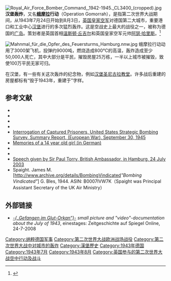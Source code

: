 [[File:Royal_Air_Force_Bomber_Command,_1942-1945._CL3400_(cropped).jpg|thumb]]
'''汉堡轰炸'''，又名'''[[蛾摩拉|蛾摩拉]]行动'''（Operation Gomorrah），是指第二次世界大战期间，从1943年7月24日开始到8月3日，[[英国皇家空军|英国皇家空军]]对德国第二大城市，重要港口和工业中心[[汉堡|汉堡]]进行的多次猛烈轰炸。这是空战史上最大的战役之一，被称为德国的[[广岛|广岛]]。策划者是英国首相[[温斯顿·丘吉尔|温斯顿·丘吉尔]]和英国皇家空军元帅[[亚瑟·哈里斯_(英国皇家空军军官)|阿瑟·哈里斯]]。<ref>{{cite web|url=http://www.washingtonpost.com/wp-dyn/content/article/2006/04/06/AR2006040601658_pf.html|title=Review of AC Grayling's ''Among the Dead Cities''|last=Yardley|first=Jonathan|date=2006-04-09|publisher=The Washington Post|accessdate=2009-04-18|archive-date=2021-03-22|archive-url=https://web.archive.org/web/20210322043909/https://www.washingtonpost.com/wp-dyn/content/article/2006/04/06/AR2006040601658_pf.html|dead-url=no}}</ref>

[[File:Mahnmal_für_die_Opfer_des_Feuersturms_Hamburg.nnw.jpg|thumb]]
蛾摩拉行动动用了3000架飞机，投弹约9000吨，燃烧造成800℃的高温，轰炸造成至少50,000人死亡，其中大部分是平民，摧毁房屋25万栋，一半以上城市被摧毁，致使100万平民无家可归。

在汉堡，有一些有关这次轰炸的纪念物，例如[[汉堡圣尼古拉教堂|汉堡圣尼古拉教堂]]。许多战后重建的房屋都标有“毁于1943年，重建于”字样。
{{commonscat|Bombing of Hamburg in World War II}}

== 参考文献 ==
<references />
* {{cite web|url=http://www.raf.mod.uk/bombercommand/hamburg.html|title=Hamburg, 28th July 1943|date=2005-04-06|work=RAF History Bomber Command 60th Anniversary|accessdate=2009-04-18|archive-url=https://archive.today/20120525161730/http://www.raf.mod.uk/bombercommand/hamburg.html|archive-date=2012-05-25|dead-url=yes}}
* {{cite book
 | last = Lowe
 | first = Keith
 | year = 2007
 | title = Inferno: The Devastation of Hamburg, 1943
 | publisher = Viking
 | location = 
 | isbn = 0-670-91557-2
}}
* {{cite book
 | last = Friedrich
 | first = Jörg
 | authorlink = Jörg Friedrich
 | year = 2006
 | chapter =
 | title = The Fire:  The bombing of Germany, 1940-1945
 | url = https://archive.org/details/firebombingofger00frie
 | publisher = Columbia University Press
 | location = New York
 | isbn = 0-231-13380-4
}}
* {{cite book
 | last = Grayling
 | first = A. C.
 | authorlink = A. C. Grayling
 | year = 2006
 | chapter = 
 | title = Among the Dead Cities
 | url = https://archive.org/details/amongdeadcitiesh00gray
 | publisher = Walker Publishing Company Inc.
 | location = New York
 | isbn = 0-8027-1471-4
}}
* [http://www.anesi.com/ussbs02.htm  Interrogation of Captured Prisoners, United States Strategic Bombing Survey, Summary Report, (European War), September 30, 1945] {{Wayback|url=http://www.anesi.com/ussbs02.htm |date=20210101173624 }}
* [https://web.archive.org/web/20031130094844/http://www.seniorennet-hamburg.de/zeitzeugen/vergessen/sindel5.htm Memories of a 14 year old girl (in German)]
* {{cite book
 | last = Nossack
 | first = Hans
 | authorlink = Hans Erich Nossack
 | year = 2004
 | chapter =
 | title = The End:  Hamburg 1943
 | url = https://archive.org/details/endhamburg194300noss
 | publisher = University of Chicago Press
 | location = Chicago
 | isbn = 0-226-59556-0
}}
* {{cite book
 | last = Sebald
 | first = Winfried
 | authorlink = Winfried Sebald
 | year = 2003
 | chapter =
 | title = On the Natural History of Destruction
 | publisher = Random House
 | location = New York
 | isbn = 0-375-50484-2
}}
* [https://web.archive.org/web/20071008171118/http://www.britischebotschaft.de/en/news/items/030724.htm Speech given by Sir Paul Torry, British Ambassador, in Hamburg, 24 July 2003]{{en}}
* Spaight. James M. [http://www.archive.org/details/BombingVindicated''"Bombing Vindicated"''] G. Bles, 1944. ASIN: B0007IVW7K（Spaight was Principal Assistant Secretary of the UK Air Ministry）

== 外部链接 ==
* [http://einestages.spiegel.de/static/topicalbumgallery/2405/gefangen_im_glut_orkan.html ''-{„Gefangen im Glut-Orkan“}-''] {{Wayback|url=http://einestages.spiegel.de/static/topicalbumgallery/2405/gefangen_im_glut_orkan.html |date=20140220185349 }} ''small picture and "video"-documentation about the July of 1943'', einestages: Zeitgeschichte auf Spiegel Online, 24-7-2008

{{WWII city bombing}}
{{英國皇家空軍二戰戰略轟炸}}
[[Category:纳粹德国军事|Category:纳粹德国军事]]
[[Category:第二次世界大战欧洲战场战役|Category:第二次世界大战欧洲战场战役]]
[[Category:第二次世界大战中对城市的轰炸|Category:第二次世界大战中对城市的轰炸]]
[[Category:漢堡歷史|Category:漢堡歷史]]
[[Category:1943年德国|Category:1943年德国]]
[[Category:1943年7月|Category:1943年7月]]
[[Category:1943年8月|Category:1943年8月]]
[[Category:英国参与的第二次世界大战空中行动及战斗|Category:英国参与的第二次世界大战空中行动及战斗]]